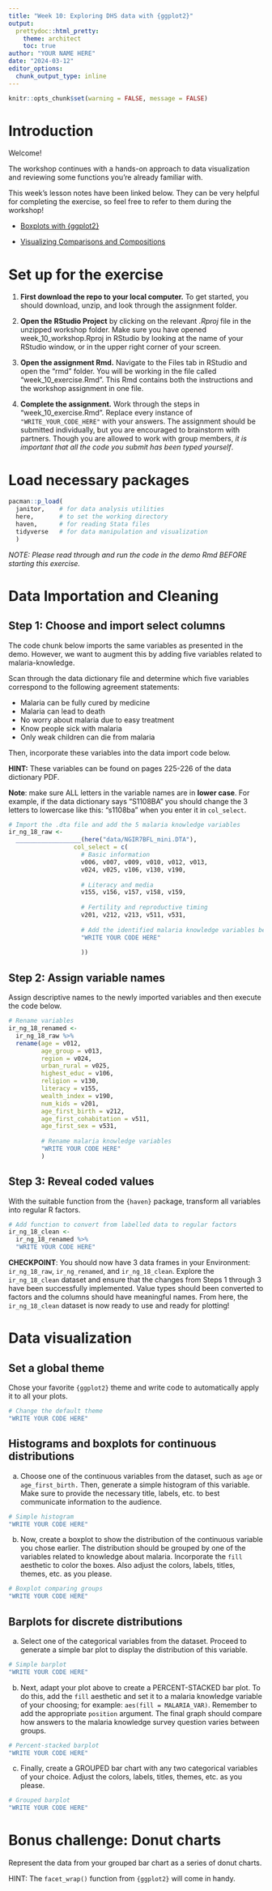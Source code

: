```yaml
---
title: "Week 10: Exploring DHS data with {ggplot2}"
output:
  prettydoc::html_pretty:
    theme: architect
    toc: true
author: "YOUR NAME HERE"
date: "2024-03-12"
editor_options: 
  chunk_output_type: inline
---
```


```r
knitr::opts_chunk$set(warning = FALSE, message = FALSE)
```

# Introduction

Welcome!

The workshop continues with a hands-on approach to data visualization and reviewing some functions you're already familiar with.

This week's lesson notes have been linked below. They can be very helpful for completing the exercise, so feel free to refer to them during the workshop!

-   [Boxplots with {ggplot2}](https://the-graph-courses.github.io/data_on_display_wp/lessons/ls05_boxplots.html)

-   [Visualizing Comparisons and Compositions](https://the-graph-courses.github.io/epi_reports/EPIREP_EN_parts_to_a_whole/EPIREP_EN_parts_to_a_whole.html)

# Set up for the exercise

1.  **First download the repo to your local computer.** To get started, you should download, unzip, and look through the assignment folder.

2.  **Open the** **RStudio Project** by clicking on the relevant *.Rproj* file in the unzipped workshop folder. Make sure you have opened week_10_workshop.Rproj in RStudio by looking at the name of your RStudio window, or in the upper right corner of your screen.

3.  **Open the assignment Rmd.** Navigate to the Files tab in RStudio and open the "rmd" folder. You will be working in the file called "week_10_exercise.Rmd". This Rmd contains both the instructions and the workshop assignment in one file.

4.  **Complete the assignment.** Work through the steps in "week_10_exercise.Rmd". Replace every instance of `"WRITE_YOUR_CODE_HERE"` with your answers. The assignment should be submitted individually, but you are encouraged to brainstorm with partners. Though you are allowed to work with group members, *it is important that all the code you submit has been typed yourself*.

# Load necessary packages

```r
pacman::p_load(
  janitor,    # for data analysis utilities
  here,       # to set the working directory
  haven,      # for reading Stata files
  tidyverse   # for data manipulation and visualization
  )
```

*NOTE: Please read through and run the code in the demo Rmd BEFORE starting this exercise.*

# Data Importation and Cleaning

## Step 1: Choose and import select columns

The code chunk below imports the same variables as presented in the demo. However, we want to augment this by adding five variables related to malaria-knowledge.

Scan through the data dictionary file and determine which five variables correspond to the following agreement statements:

-   Malaria can be fully cured by medicine
-   Malaria can lead to death
-   No worry about malaria due to easy treatment
-   Know people sick with malaria
-   Only weak children can die from malaria

Then, incorporate these variables into the data import code below.

**HINT:** These variables can be found on pages 225-226 of the data dictionary PDF.

**Note**: make sure ALL letters in the variable names are in **lower case**. For example, if the data dictionary says "S1108BA" you should change the 3 letters to lowercase like this: "s1108ba" when you enter it in `col_select`.

```r
# Import the .dta file and add the 5 malaria knowledge variables
ir_ng_18_raw <- 
  __________________(here("data/NGIR7BFL_mini.DTA"),
                  col_select = c(
                    # Basic information
                    v006, v007, v009, v010, v012, v013, 
                    v024, v025, v106, v130, v190,                     
                    
                    # Literacy and media
                    v155, v156, v157, v158, v159, 
                    
                    # Fertility and reproductive timing
                    v201, v212, v213, v511, v531, 
                    
                    # Add the identified malaria knowledge variables below
                    "WRITE YOUR CODE HERE" 
                    
                    ))
```

## Step 2: Assign variable names

Assign descriptive names to the newly imported variables and then execute the code below.

```r
# Rename variables
ir_ng_18_renamed <- 
  ir_ng_18_raw %>% 
  rename(age = v012,
         age_group = v013,
         region = v024,
         urban_rural = v025,
         highest_educ = v106,
         religion = v130,
         literacy = v155,
         wealth_index = v190,
         num_kids = v201,
         age_first_birth = v212,
         age_first_cohabitation = v511,
         age_first_sex = v531, 
         
         # Rename malaria knowledge variables
         "WRITE YOUR CODE HERE" 
         )
```

## Step 3: Reveal coded values

With the suitable function from the `{haven}` package, transform all variables into regular R factors.

```r
# Add function to convert from labelled data to regular factors
ir_ng_18_clean <- 
  ir_ng_18_renamed %>% 
  "WRITE YOUR CODE HERE"
```


**CHECKPOINT**: You should now have 3 data frames in your Environment: `ir_ng_18_raw`, `ir_ng_renamed`, and `ir_ng_18_clean`. Explore the `ir_ng_18_clean` dataset and ensure that the changes from Steps 1 through 3 have been successfully implemented. Value types should been converted to factors and the columns should have meaningful names. From here, the `ir_ng_18_clean` dataset is now ready to use and ready for plotting!


# Data visualization

## Set a global theme

Chose your favorite `{ggplot2}` theme and write code to automatically apply it to all your plots.

```r
# Change the default theme
"WRITE YOUR CODE HERE"
```

## Histograms and boxplots for continuous distributions

a.  Choose one of the continuous variables from the dataset, such as `age` or `age_first_birth.` Then, generate a simple histogram of this variable. Make sure to provide the necessary title, labels, etc. to best communicate information to the audience.

```r
# Simple histogram
"WRITE YOUR CODE HERE"
```

b.  Now, create a boxplot to show the distribution of the continuous variable you chose earlier. The distribution should be grouped by one of the variables related to knowledge about malaria. Incorporate the `fill` aesthetic to color the boxes. Also adjust the colors, labels, titles, themes, etc. as you please.

```r
# Boxplot comparing groups
"WRITE YOUR CODE HERE"
```

## Barplots for discrete distributions

a.  Select one of the categorical variables from the dataset. Proceed to generate a simple bar plot to display the distribution of this variable.

```r
# Simple barplot
"WRITE YOUR CODE HERE"
```

b.  Next, adapt your plot above to create a PERCENT-STACKED bar plot. To do this, add the `fill` aesthetic and set it to a malaria knowledge variable of your choosing; for example: `aes(fill = MALARIA_VAR)`. Remember to add the appropriate `position` argument. The final graph should compare how answers to the malaria knowledge survey question varies between groups.

```r
# Percent-stacked barplot
"WRITE YOUR CODE HERE"
```

c.  Finally, create a GROUPED bar chart with any two categorical variables of your choice. Adjust the colors, labels, titles, themes, etc. as you please.

```r
# Grouped barplot
"WRITE YOUR CODE HERE"
```

# Bonus challenge: Donut charts

Represent the data from your grouped bar chart as a series of donut charts. 

HINT: The `facet_wrap()` function from `{ggplot2}` will come in handy.
